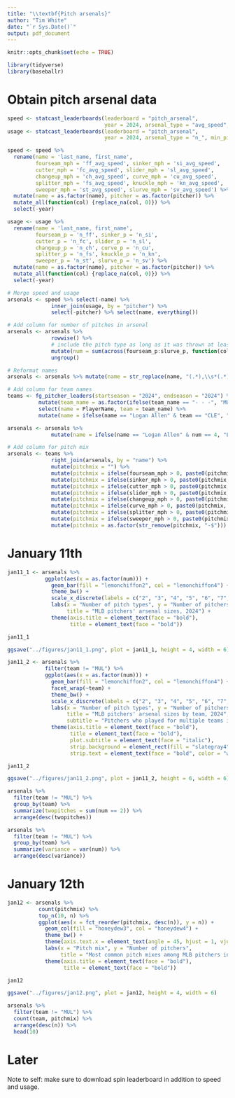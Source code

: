 ```yaml
---
title: "\\textbf{Pitch arsenals}"
author: "Tim White"
date: "`r Sys.Date()`"
output: pdf_document
---
```


```r
knitr::opts_chunk$set(echo = TRUE)
```

```r
library(tidyverse)
library(baseballr)
```



# Obtain pitch arsenal data

```r
speed <- statcast_leaderboards(leaderboard = "pitch_arsenal",
                               year = 2024, arsenal_type = "avg_speed", min_pitches = 50)
usage <- statcast_leaderboards(leaderboard = "pitch_arsenal",
                               year = 2024, arsenal_type = "n_", min_pitches = 50)
```

```r
speed <- speed %>%
  rename(name = 'last_name, first_name',
         fourseam_mph = 'ff_avg_speed', sinker_mph = 'si_avg_speed',
         cutter_mph = 'fc_avg_speed', slider_mph = 'sl_avg_speed',
         changeup_mph = 'ch_avg_speed', curve_mph = 'cu_avg_speed',
         splitter_mph = 'fs_avg_speed', knuckle_mph = 'kn_avg_speed',
         sweeper_mph = 'st_avg_speed', slurve_mph = 'sv_avg_speed') %>%
  mutate(name = as.factor(name), pitcher = as.factor(pitcher)) %>%
  mutate_all(function(col) {replace_na(col, 0)}) %>%
  select(-year)
```

```r
usage <- usage %>%
  rename(name = 'last_name, first_name',
         fourseam_p = 'n_ff', sinker_p = 'n_si',
         cutter_p = 'n_fc', slider_p = 'n_sl',
         changeup_p = 'n_ch', curve_p = 'n_cu',
         splitter_p = 'n_fs', knuckle_p = 'n_kn',
         sweeper_p = 'n_st', slurve_p = 'n_sv') %>%
  mutate(name = as.factor(name), pitcher = as.factor(pitcher)) %>%
  mutate_all(function(col) {replace_na(col, 0)}) %>%
  select(-year)
```

```r
# Merge speed and usage
arsenals <- speed %>% select(-name) %>%
              inner_join(usage, by = "pitcher") %>%
              select(-pitcher) %>% select(name, everything())

# Add column for number of pitches in arsenal
arsenals <- arsenals %>%
              rowwise() %>%
              # include the pitch type as long as it was thrown at least 1% of the time
              mutate(num = sum(across(fourseam_p:slurve_p, function(col) {sum(col >= 1)}))) %>%
              ungroup()

# Reformat names
arsenals <- arsenals %>% mutate(name = str_replace(name, "(.*),\\s*(.*)", "\\2 \\1"))

# Add column for team names
teams <- fg_pitcher_leaders(startseason = "2024", endseason = "2024") %>%
          mutate(team_name = as.factor(ifelse(team_name == "- - -", "MUL", team_name))) %>%
          select(name = PlayerName, team = team_name) %>%
          mutate(name = ifelse(name == "Logan Allen" & team == "CLE", "Logan T. Allen", name))

arsenals <- arsenals %>%
              mutate(name = ifelse(name == "Logan Allen" & num == 4, "Logan T. Allen", name))

# Add column for pitch mix
arsenals <- teams %>%
              right_join(arsenals, by = "name") %>%
              mutate(pitchmix = "") %>%
              mutate(pitchmix = ifelse(fourseam_mph > 0, paste0(pitchmix, "FF-"), pitchmix)) %>%
              mutate(pitchmix = ifelse(sinker_mph > 0, paste0(pitchmix, "SI-"), pitchmix)) %>%
              mutate(pitchmix = ifelse(cutter_mph > 0, paste0(pitchmix, "FC-"), pitchmix)) %>%
              mutate(pitchmix = ifelse(slider_mph > 0, paste0(pitchmix, "SL-"), pitchmix)) %>%
              mutate(pitchmix = ifelse(changeup_mph > 0, paste0(pitchmix, "CH-"), pitchmix)) %>%
              mutate(pitchmix = ifelse(curve_mph > 0, paste0(pitchmix, "CU-"), pitchmix)) %>%
              mutate(pitchmix = ifelse(splitter_mph > 0, paste0(pitchmix, "FS-"), pitchmix)) %>%
              mutate(pitchmix = ifelse(sweeper_mph > 0, paste0(pitchmix, "ST-"), pitchmix)) %>%
              mutate(pitchmix = as.factor(str_remove(pitchmix, "-$")))
```



# January 11th

```r
jan11_1 <- arsenals %>%
            ggplot(aes(x = as.factor(num))) +
              geom_bar(fill = "lemonchiffon2", col = "lemonchiffon4") +
              theme_bw() +
              scale_x_discrete(labels = c("2", "3", "4", "5", "6", "7", "8", "9")) +
              labs(x = "Number of pitch types", y = "Number of pitchers",
                   title = "MLB pitchers' arsenal sizes, 2024") +
              theme(axis.title = element_text(face = "bold"),
                    title = element_text(face = "bold"))

jan11_1

ggsave("../figures/jan11_1.png", plot = jan11_1, height = 4, width = 6)
```

```r
jan11_2 <- arsenals %>%
            filter(team != "MUL") %>%
            ggplot(aes(x = as.factor(num))) +
              geom_bar(fill = "lemonchiffon2", col = "lemonchiffon4") +
              facet_wrap(~team) +
              theme_bw() +
              scale_x_discrete(labels = c("2", "3", "4", "5", "6", "7", "8", "9")) +
              labs(x = "Number of pitch types", y = "Number of pitchers",
                   title = "MLB pitchers' arsenal sizes by team, 2024",
                   subtitle = "Pitchers who played for multiple teams in 2024 are excluded") +
              theme(axis.title = element_text(face = "bold"),
                    title = element_text(face = "bold"),
                    plot.subtitle = element_text(face = "italic"),
                    strip.background = element_rect(fill = "slategray4", color = "gray10"),
                    strip.text = element_text(face = "bold", color = "white"))

jan11_2

ggsave("../figures/jan11_2.png", plot = jan11_2, height = 6, width = 6)
```

```r
arsenals %>%
  filter(team != "MUL") %>%
  group_by(team) %>%
  summarize(twopitches = sum(num == 2)) %>%
  arrange(desc(twopitches))

arsenals %>%
  filter(team != "MUL") %>%
  group_by(team) %>%
  summarize(variance = var(num)) %>%
  arrange(desc(variance))
```



\newpage

# January 12th

```r
jan12 <- arsenals %>%
          count(pitchmix) %>%
          top_n(10, n) %>%
          ggplot(aes(x = fct_reorder(pitchmix, desc(n)), y = n)) +
            geom_col(fill = "honeydew3", col = "honeydew4") +
            theme_bw() +
            theme(axis.text.x = element_text(angle = 45, hjust = 1, vjust = 1)) +
            labs(x = "Pitch mix", y = "Number of pitchers",
                 title = "Most common pitch mixes among MLB pitchers in 2024") +
            theme(axis.title = element_text(face = "bold"),
                  title = element_text(face = "bold"))

jan12

ggsave("../figures/jan12.png", plot = jan12, height = 4, width = 6)
```

```r
arsenals %>%
  filter(team != "MUL") %>%
  count(team, pitchmix) %>%
  arrange(desc(n)) %>%
  head(10)
```



\newpage

# Later

Note to self: make sure to download spin leaderboard in addition to speed and usage.




